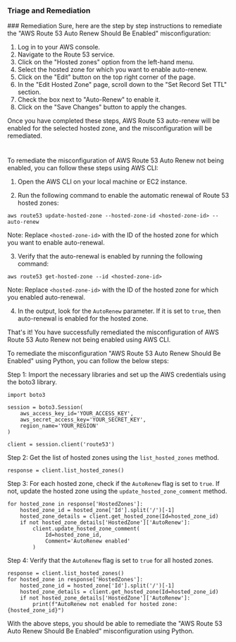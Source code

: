 
### Triage and Remediation
<Tabs>
<Tab title='Remediation'>
### Remediation

<AccordionGroup>
<Accordion title='Using Console' defaultOpen='true'>
Sure, here are the step by step instructions to remediate the "AWS Route 53 Auto Renew Should Be Enabled" misconfiguration:

1. Log in to your AWS console.
2. Navigate to the Route 53 service.
3. Click on the "Hosted zones" option from the left-hand menu.
4. Select the hosted zone for which you want to enable auto-renew.
5. Click on the "Edit" button on the top right corner of the page.
6. In the "Edit Hosted Zone" page, scroll down to the "Set Record Set TTL" section.
7. Check the box next to "Auto-Renew" to enable it.
8. Click on the "Save Changes" button to apply the changes.

Once you have completed these steps, AWS Route 53 auto-renew will be enabled for the selected hosted zone, and the misconfiguration will be remediated.

#
</Accordion>

<Accordion title='Using CLI'>
To remediate the misconfiguration of AWS Route 53 Auto Renew not being enabled, you can follow these steps using AWS CLI:

1. Open the AWS CLI on your local machine or EC2 instance.

2. Run the following command to enable the automatic renewal of Route 53 hosted zones:

```
aws route53 update-hosted-zone --hosted-zone-id <hosted-zone-id> --auto-renew
```

Note: Replace `<hosted-zone-id>` with the ID of the hosted zone for which you want to enable auto-renewal.

3. Verify that the auto-renewal is enabled by running the following command:

```
aws route53 get-hosted-zone --id <hosted-zone-id>
```

Note: Replace `<hosted-zone-id>` with the ID of the hosted zone for which you enabled auto-renewal.

4. In the output, look for the `AutoRenew` parameter. If it is set to `true`, then auto-renewal is enabled for the hosted zone.

That's it! You have successfully remediated the misconfiguration of AWS Route 53 Auto Renew not being enabled using AWS CLI.
</Accordion>

<Accordion title='Using Python'>
To remediate the misconfiguration "AWS Route 53 Auto Renew Should Be Enabled" using Python, you can follow the below steps:

Step 1: Import the necessary libraries and set up the AWS credentials using the boto3 library.

```
import boto3

session = boto3.Session(
    aws_access_key_id='YOUR_ACCESS_KEY',
    aws_secret_access_key='YOUR_SECRET_KEY',
    region_name='YOUR_REGION'
)

client = session.client('route53')
```

Step 2: Get the list of hosted zones using the `list_hosted_zones` method.

```
response = client.list_hosted_zones()
```

Step 3: For each hosted zone, check if the `AutoRenew` flag is set to `true`. If not, update the hosted zone using the `update_hosted_zone_comment` method.

```
for hosted_zone in response['HostedZones']:
    hosted_zone_id = hosted_zone['Id'].split('/')[-1]
    hosted_zone_details = client.get_hosted_zone(Id=hosted_zone_id)
    if not hosted_zone_details['HostedZone']['AutoRenew']:
        client.update_hosted_zone_comment(
            Id=hosted_zone_id,
            Comment='AutoRenew enabled'
        )
```

Step 4: Verify that the `AutoRenew` flag is set to `true` for all hosted zones.

```
response = client.list_hosted_zones()
for hosted_zone in response['HostedZones']:
    hosted_zone_id = hosted_zone['Id'].split('/')[-1]
    hosted_zone_details = client.get_hosted_zone(Id=hosted_zone_id)
    if not hosted_zone_details['HostedZone']['AutoRenew']:
        print(f"AutoRenew not enabled for hosted zone: {hosted_zone_id}")
```

With the above steps, you should be able to remediate the "AWS Route 53 Auto Renew Should Be Enabled" misconfiguration using Python.
</Accordion>

</AccordionGroup>
</Tab>
</Tabs>
